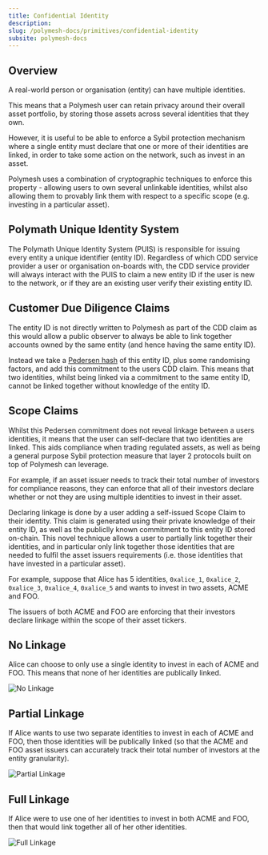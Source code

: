 ```yaml
---
title: Confidential Identity
description:
slug: /polymesh-docs/primitives/confidential-identity
subsite: polymesh-docs
---
```


## Overview

A real-world person or organisation (entity) can have multiple identities. 

This means that a Polymesh user can retain privacy around their overall asset portfolio, by storing those assets across several identities that they own.

However, it is useful to be able to enforce a Sybil protection mechanism where a single entity must declare that one or more of their identities are linked, in order to take some action on the network, such as invest in an asset.

Polymesh uses a combination of cryptographic techniques to enforce this property - allowing users to own several unlinkable identities, whilst also allowing them to provably link them with respect to a specific scope (e.g. investing in a particular asset).

## Polymath Unique Identity System

The Polymath Unique Identity System (PUIS) is responsible for issuing every entity a unique identifier (entity ID). Regardless of which CDD service provider a user or organisation on-boards with, the CDD service provider will always interact with the PUIS to claim a new entity ID if the user is new to the network, or if they are an existing user verify their existing entity ID.

## Customer Due Diligence Claims

The entity ID is not directly written to Polymesh as part of the CDD claim as this would allow a public observer to always be able to link together accounts owned by the same entity (and hence having the same entity ID).

Instead we take a [Pedersen hash](https://en.wikipedia.org/wiki/Commitment_scheme) of this entity ID, plus some randomising factors, and add this commitment to the users CDD claim. This means that two identities, whilst being linked via a commitment to the same entity ID, cannot be linked together without knowledge of the entity ID.

## Scope Claims

Whilst this Pedersen commitment does not reveal linkage between a users identities, it means that the user can self-declare that two identities are linked. This aids compliance when trading regulated assets, as well as being a general purpose Sybil protection measure that layer 2 protocols built on top of Polymesh can leverage.

For example, if an asset issuer needs to track their total number of investors for compliance reasons, they can enforce that all of their investors declare whether or not they are using multiple identities to invest in their asset.

Declaring linkage is done by a user adding a self-issued Scope Claim to their identity. This claim is generated using their private knowledge of their entity ID, as well as the publiclly known commitment to this entity ID stored on-chain. This novel technique allows a user to partially link together their identities, and in particular only link together those identities that are needed to fulfil the asset issuers requirements (i.e. those identities that have invested in a particular asset).

For example, suppose that Alice has 5 identities, `0xalice_1`, `0xalice_2`, `0xalice_3`, `0xalice_4`, `0xalice_5` and wants to invest in two assets, ACME and FOO.

The issuers of both ACME and FOO are enforcing that their investors declare linkage within the scope of their asset tickers.

## No Linkage

Alice can choose to only use a single identity to invest in each of ACME and FOO. This means that none of her identities are publically linked.

![No Linkage](../images/no_linkage.png)

## Partial Linkage

If Alice wants to use two separate identities to invest in each of ACME and FOO, then those identities will be publically linked (so that the ACME and FOO asset issuers can accurately track their total number of investors at the entity granularity).

![Partial Linkage](../images/partial_linkage.png)

## Full Linkage

If Alice were to use one of her identities to invest in both ACME and FOO, then that would link together all of her other identities.

![Full Linkage](../images/full_linkage.png)